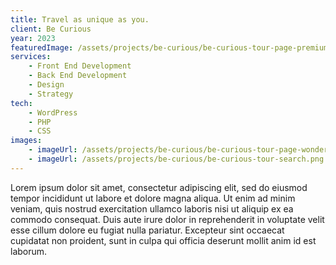 ```yaml
---
title: Travel as unique as you.
client: Be Curious
year: 2023
featuredImage: /assets/projects/be-curious/be-curious-tour-page-premium-egypt.png
services:
    - Front End Development
    - Back End Development
    - Design
    - Strategy
tech:
    - WordPress
    - PHP
    - CSS
images: 
    - imageUrl: /assets/projects/be-curious/be-curious-tour-page-wonders-of-scotland.png
    - imageUrl: /assets/projects/be-curious/be-curious-tour-search.png
---
```


Lorem ipsum dolor sit amet, consectetur adipiscing elit, sed do eiusmod tempor incididunt ut labore et dolore magna aliqua. Ut enim ad minim veniam, quis nostrud exercitation ullamco laboris nisi ut aliquip ex ea commodo consequat. Duis aute irure dolor in reprehenderit in voluptate velit esse cillum dolore eu fugiat nulla pariatur. Excepteur sint occaecat cupidatat non proident, sunt in culpa qui officia deserunt mollit anim id est laborum.